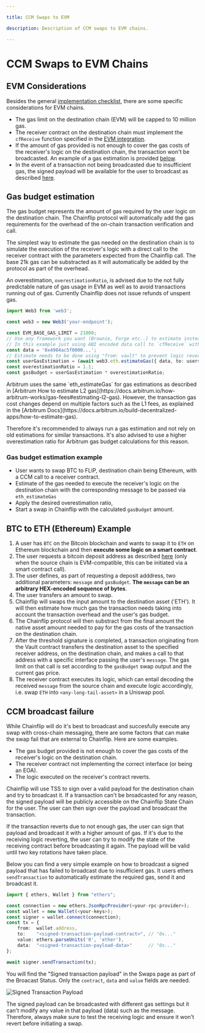 ```yaml
---

title: CCM Swaps to EVM

description: Description of CCM swaps to EVM chains.

---
```



# CCM Swaps to EVM Chains

## EVM Considerations

Besides the general [implementation checklist](cross-chain-messaging#implementation-checklist), there are some specific considerations for EVM chains.
- The gas limit on the destination chain (EVM) will be capped to 10 million gas.
- The receiver contract on the destination chain must implement the `cfReceive` function specified in the [EVM integration](../vault-swaps#receive-call-and-asset-on-the-receiver-contract-ccm).
- If the amount of gas provided is not enough to cover the gas costs of the receiver's logic on the destination chain, the transaction won't be broadcasted. An example of a gas estimation is provided [below](#gas-budget-estimation).
- In the event of a transaction not being broadcasted due to insufficient gas, the signed payload will be available for the user to broadcast as described [here](#ccm-broadcast-failure).

## Gas budget estimation

The gas budget represents the amount of gas required by the user logic on the destination chain. The Chainflip protocol will automatically add the gas requirements for the overhead of the on-chain transaction verification and call.

The simplest way to estimate the gas needed on the destination chain is to simulate the execution of the receiver's logic with a direct call to the receiver contract with the parameters expected from the Chainflip call. The base 21k gas can be substracted as it will automatically be added by the protocol as part of the overhead.

An overestimation, `overestimationRatio`, is advised due to the not fully predictable nature of gas usage in EVM as well as to avoid transactions running out of gas. Currently Chainflip does not issue refunds of unspent gas.

```typescript copy
import Web3 from 'web3';

const web3 = new Web3('your-endpoint');

const EVM_BASE_GAS_LIMIT = 21000;
// Use any framework you want (Brownie, Forge etc..) to estimate instead.
// In this example just using ABI encoded data call to `cfReceive` with the CCM message, srcChain...
const data = '0x4904ac5f0000...';
// Estimate needs to be done using "from: vault" to prevent logic revertion
const userGasEstimation = (await web3.eth.estimateGas({ data, to: usersReceiverContractAddress, from: ChainflipVaultAddress})) - EVM_BASE_GAS_LIMIT;
const overestimationRatio = 1.1;
const gasBudget = userGasEstimation * overestimationRatio;
```


<Callout type="info">
Arbitrum uses the same `eth_estimateGas` for gas estimations as described in [Arbitrum How to estimate L2 gas](https://docs.arbitrum.io/how-arbitrum-works/gas-fees#estimating-l2-gas). However, the transaction gas cost changes depend on multiple factors such as the L1 fees, as explained in the [Arbitrum Docs](https://docs.arbitrum.io/build-decentralized-apps/how-to-estimate-gas). 

Therefore it's recommended to always run a gas estimation and not rely on old estimations for similar transactions. It's also advised to use a higher overestimation ratio for Arbitrum gas budget calculations for this reason.
</Callout>

###  Gas budget estimation example

- User wants to swap BTC to FLIP, destination chain being Ethereum, with a CCM call to a receiver contract.
- Estimate of the gas needed to execute the receiver's logic on the destination chain with the corresponding message to be passed via `eth_estimateGas`
- Apply the desired overestimation ratio,
- Start a swap in Chainflip with the calculated `gasBudget` amount.

## BTC to ETH (Ethereum) Example

1. A user has `BTC` on the Bitcoin blockchain and wants to swap it to `ETH` on Ethereum blockchain and then **execute some logic on a smart contract**.
2. The user requests a bitcoin deposit address as described [here](../../javascript-sdk/swap-assets/request-deposit-address/v2.md#ccmparams-cross-chain-messaging-ccm) (only when the source chain is EVM-compatible, this can be initiated via a smart contract call).
3. The user defines, as part of requesting a deposit adddress, two additional parameters: `message` and `gasBudget`. **The `message` can be an arbitrary HEX-encoded sequence of bytes**.
4. The user transfers an amount to swap.
5. Chainflip will swaps the input amount to the destination asset ('ETH'). It will then estimate how much gas the transaction needs taking into account the transaction overhead and the user's gas budget.
6. The Chainflip protocol will then substract from the final amount the native asset amount needed to pay for the gas costs of the transaction on the destination chain.
6. After the threshold signature is completed, a transaction originating from the Vault contract transfers the destination asset to the specified receiver address, on the destination chain, and makes a call to that address with a specific interface passing the user's `message`. The gas limit on that call is set according to the `gasBudget` swap output and the current gas price.
7. The receiver contract executes its logic, which can entail decoding the received `message` from the source chain and execute logic accordingly, i.e. swap `ETH` into `<any-long-tail-asset>` in a Uniswap pool.


## CCM broadcast failure

While Chainflip will do it's best to broadcast and succesfully execute any swap with cross-chain messaging, there are some factors that can make the swap fail that are external to Chainflip. Here are some examples.

- The gas budget provided is not enough to cover the gas costs of the receiver's logic on the destination chain.
- The receiver contract not implementing the correct interface (or being an EOA).
- The logic executed on the receiver's contract reverts.

Chainflip will use TSS to sign over a valid payload for the destination chain and try to broadcast it. If a transaction can't be broadcasted for any reason, the signed payload will be publicly accessible on the Chainflip State Chain for the user. The user can then sign over the payload and broadcast the transaction.

If the transaction reverts due to not enough gas, the user can sign that payload and broadcast it with a higher amount of gas. If it's due to the receiving logic reverting, the user can try to modify the state of the receiving contract before broadcasting it again. The payload will be valid until two key rotations have taken place.

Below you can find a very simple example on how to broadcast a signed payload that has failed to broadcast due to insufficient gas. It users ethers `sendTransaction` to automatically estimate the required gas, send it and broadcast it.


```typescript copy
import { ethers, Wallet } from "ethers";

const connection = new ethers.JsonRpcProvider(<your-rpc-provider>);
const wallet = new Wallet(<your-keys>);
const signer = wallet.connect(connection);
const tx = {
    from:  wallet.address,
    to:    "<signed-transaction-payload-contract>", // "0x..."
    value: ethers.parseUnits('0', 'ether'),
    data:  "<signed-transaction-payload-data>"      // "0x..."
};

await signer.sendTransaction(tx);
```

You will find the "Signed transaction payload" in the Swaps page as part of the Broacast Status. Only the `contract`, `data` and `value` fields are needed.

![Signed Transaction Payload](./signed_transaction_payload.png)

<Callout type="warning">
The signed payload can be broadcasted with different gas settings but it can't modify any value in that payload (data) such as the message. Therefore, always make sure to test the receiving logic and ensure it won't revert before initiating a swap.
</Callout>
